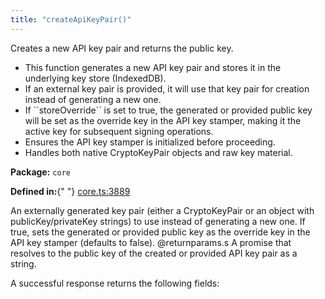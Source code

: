 ```yaml
---
title: "createApiKeyPair()"
---
```



<H3Bordered text="Overview" />

Creates a new API key pair and returns the public key.

<ul>
  <li>
    This function generates a new API key pair and stores it in the underlying
    key store (IndexedDB).
  </li>
  <li>
    If an external key pair is provided, it will use that key pair for creation
    instead of generating a new one.
  </li>
  <li>
    If ``storeOverride`` is set to true, the generated or provided public key
    will be set as the override key in the API key stamper, making it the active
    key for subsequent signing operations.
  </li>
  <li>Ensures the API key stamper is initialized before proceeding.</li>
  <li>Handles both native CryptoKeyPair objects and raw key material.</li>
</ul>

<p>
  <strong>Package:</strong> <code>core</code>
</p>

<p>
  <strong>Defined in:</strong>{" "}
  <a href="https://github.com/tkhq/sdk/blob/main/packages/core/src/__clients__/core.ts#L3889">
    core.ts:3889
  </a>
</p>

<H3Bordered text="Parameters" />

<ParamField body="params" type="object" required={false} path="params">
  <Expandable title="params details">
    <NestedParam
      parentKey="params"
      childKey="externalKeyPair"
      type="CryptoKeyPair | object"
      required={false}
    >
      An externally generated key pair (either a CryptoKeyPair or an object with
      publicKey/privateKey strings) to use instead of generating a new one.
    </NestedParam>
    <NestedParam
      parentKey="params"
      childKey="storeOverride"
      type="boolean"
      required={false}
    >
      If true, sets the generated or provided public key as the override key in
      the API key stamper (defaults to false). @returnparams.s A promise that
      resolves to the public key of the created or provided API key pair as a
      string.
    </NestedParam>
  </Expandable>
</ParamField>

<H3Bordered text="Response" />A successful response returns the following
fields:

<ResponseField name="returns" type="string" required={true} />
